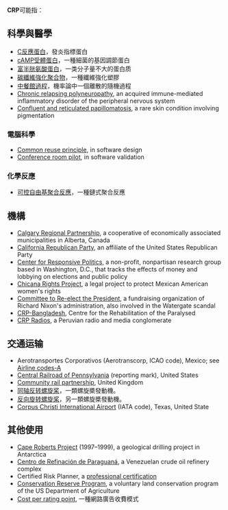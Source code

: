 {{Wiktionary|CRP}}
'''CRP'''可能指：
{{TOC right}}

==科學與醫學==
* [[C反應蛋白|C反應蛋白]]，發炎指標蛋白
* [[cAMP受體蛋白|cAMP受體蛋白]]，一種細菌的基因調節蛋白
* [[富半胱氨酸蛋白|富半胱氨酸蛋白]]，一类分子量不大的蛋白质
* [[碳纖維強化聚合物|碳纖維強化聚合物]]，一種纖維強化塑膠
* [[中餐館過程|中餐館過程]]，機率論中一個離散的隨機過程
* [[Chronic_relapsing_polyneuropathy|Chronic relapsing polyneuropathy]], an acquired immune-mediated inflammatory disorder of the peripheral nervous system
* [[Confluent_and_reticulated_papillomatosis|Confluent and reticulated papillomatosis]], a rare skin condition involving pigmentation

===電腦科學===
* [[Common_reuse_principle|Common reuse principle]], in software design
* [[Conference_room_pilot|Conference room pilot]], in software validation

===化學反應===
* [[活性聚合反應|可控自由基聚合反應]]，一種鏈式聚合反應

==機構==
* [[卡爾加里地區|Calgary Regional Partnership]], a cooperative of economically associated municipalities in Alberta, Canada
* [[California_Republican_Party|California Republican Party]], an affiliate of the United States Republican Party
* [[Center_for_Responsive_Politics|Center for Responsive Politics]], a non-profit, nonpartisan research group based in Washington, D.C., that tracks the effects of money and lobbying on elections and public policy
* [[Chicana_Rights_Project|Chicana Rights Project]], a legal project to protect Mexican American women's rights
* [[Committee_to_Re-elect_the_President|Committee to Re-elect the President]], a fundraising organization of Richard Nixon's administration, also involved in the Watergate scandal
* [[CRP-Bangladesh|CRP-Bangladesh]], Centre for the Rehabilitation of the Paralysed
* [[CRP_Radios|CRP Radios]], a Peruvian radio and media conglomerate

==交通运输==
* Aerotransportes Corporativos (Aerotranscorp, ICAO code), Mexico; see [[Airline_codes-A|Airline codes-A]]
* [[Central_Railroad_of_Pennsylvania|Central Railroad of Pennsylvania]] (reporting mark), United States
* [[Community_rail|Community rail partnership]], United Kingdom
* [[同轴反转螺旋桨|同轴反转螺旋桨]]，一類螺旋槳發動機。
* [[反向旋转螺旋桨|反向旋转螺旋桨]]，另一類螺旋槳發動機。
* [[Corpus_Christi_International_Airport|Corpus Christi International Airport]] (IATA code), Texas, United State

==其他使用==
* [[Cape_Roberts_Project|Cape Roberts Project]] (1997–1999), a geological drilling project in Antarctica
* [[Centro_de_Refinación_de_Paraguaná|Centro de Refinación de Paraguaná]], a Venezuelan crude oil refinery complex
* Certified Risk Planner, a [[professional_certification|professional certification]]
* [[Conservation_Reserve_Program|Conservation Reserve Program]], a voluntary land conservation program of the US Department of Agriculture
* [[千次印象費用|Cost per rating point]], 一種網路廣告收費模式

{{Disambiguation}}